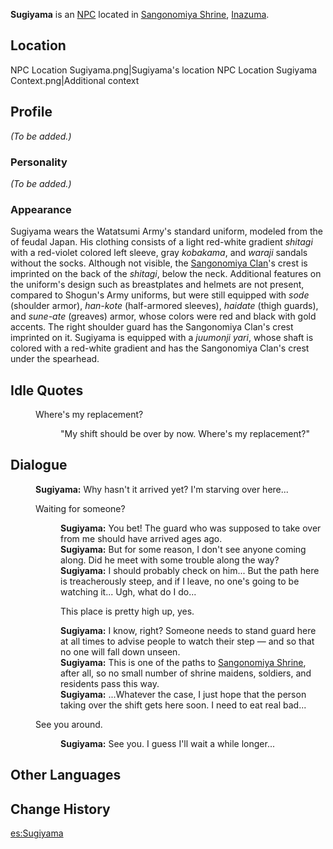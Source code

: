 {{Meta
<!-- REMOVE THIS TEMPLATE AFTER ADDING MISSING INFO -->
|missing_NPC_profile  = yes
}}
{{Character Infobox
|type             = NPC
|image            = NPC Sugiyama.png
|region           = Inazuma
|affiliation      = Watatsumi Army
|title            = Sangonomiya Samurai
}}
'''Sugiyama''' is an [[NPC]] located in [[Sangonomiya Shrine]], [[Inazuma]].

==Location==
<gallery>
NPC Location Sugiyama.png|Sugiyama's location
NPC Location Sugiyama Context.png|Additional context
</gallery>

==Profile==
<!-- detailed story/lore information goes here -->
''(To be added.)''

===Personality===
''(To be added.)''

===Appearance===
Sugiyama wears the Watatsumi Army's standard uniform, modeled from the {{Lang|''ashigaru''|ja=足軽}} of feudal Japan. His clothing consists of a light red-white gradient ''shitagi'' with a red-violet colored left sleeve, gray ''kobakama'', and ''waraji'' sandals without the socks. Although not visible, the [[Sangonomiya Clan]]'s crest is imprinted on the back of the ''shitagi'', below the neck. Additional features on the uniform's design such as breastplates and helmets are not present, compared to Shogun's Army uniforms, but were still equipped with ''sode'' (shoulder armor), ''han-kote'' (half-armored sleeves), ''haidate'' (thigh guards), and ''sune-ate'' (greaves) armor, whose colors were red and black with gold accents. The right shoulder guard has the Sangonomiya Clan's crest imprinted on it. Sugiyama is equipped with a ''juumonji yari'', whose shaft is colored with a red-white gradient and has the Sangonomiya Clan's crest under the spearhead.

==Idle Quotes==
{{Dialogue start}}
: {{DIcon|Idle}} Where's my replacement?
:: {{A|VO Sugiyama 01.ogg}} "My shift should be over by now. Where's my replacement?"
{{Dialogue end}}

==Dialogue==
{{Dialogue start}}
:'''Sugiyama:''' Why hasn't it arrived yet? I'm starving over here...
:{{DIcon}} Waiting for someone?
::'''Sugiyama:''' You bet! The guard who was supposed to take over from me should have arrived ages ago.
::'''Sugiyama:''' But for some reason, I don't see anyone coming along. Did he meet with some trouble along the way?
::'''Sugiyama:''' I should probably check on him... But the path here is treacherously steep, and if I leave, no one's going to be watching it... Ugh, what do I do...
::{{DIcon}} This place is pretty high up, yes.
::'''Sugiyama:''' I know, right? Someone needs to stand guard here at all times to advise people to watch their step &mdash; and so that no one will fall down unseen.
::'''Sugiyama:''' This is one of the paths to [[Sangonomiya Shrine]], after all, so no small number of shrine maidens, soldiers, and residents pass this way.
::'''Sugiyama:''' ...Whatever the case, I just hope that the person taking over the shift gets here soon. I need to eat real bad...
:{{DIcon}} See you around.
::'''Sugiyama:''' See you. I guess I'll wait a while longer...
{{Dialogue end}}

==Other Languages==
{{Other Languages
|default_hidden = 1
|en      = Sugiyama
|zhs     = 杉山
|zhs_rm  = Shānshān
|zht     = 杉山
|zht_rm  = Shānshān
|ja      = 杉山
|ja_rm   = Sugiyama
|ko      = 스기야마
|ko_rm   = Seugiyama
|es      = Sugiyama
|fr      = Sugiyama
|ru      = Сугияма
|th      = Sugiyama
|vi      = Sugiyama
|de      = Sugiyama
|id      = Sugiyama
|pt      = Sugiyama
|tr      = Sugiyama
|it      = Sugiyama
}}

==Change History==
{{Change History|2.1}}

[[es:Sugiyama]]